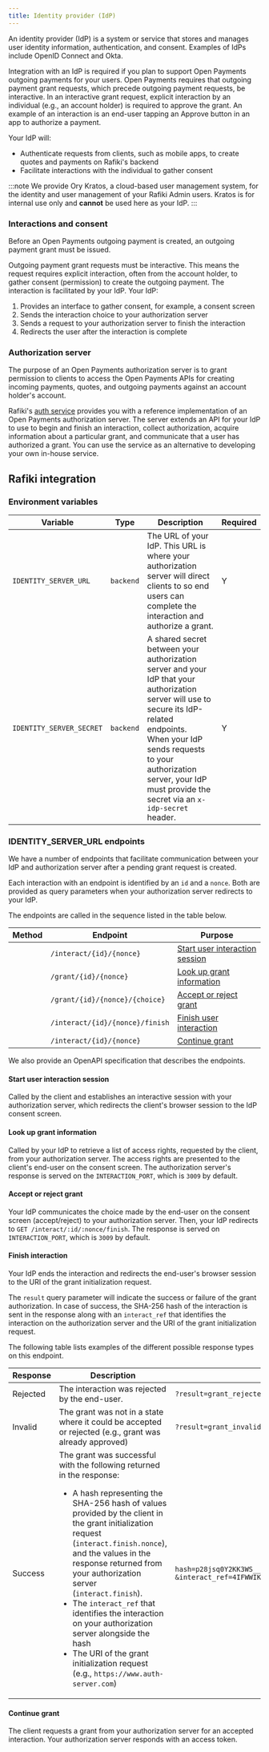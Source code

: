 ```yaml
---
title: Identity provider (IdP)
---
```



An identity provider (IdP) is a system or service that stores and manages user identity information, authentication, and consent. Examples of IdPs include OpenID Connect and Okta.

Integration with an IdP is required if you plan to support <LinkOut href="https://openpayments.dev">Open Payments</LinkOut> outgoing payments for your users. Open Payments requires that outgoing payment grant requests, which precede outgoing payment requests, be interactive. In an interactive grant request, explicit interaction by an individual (e.g., an account holder) is required to approve the grant. An example of an interaction is an end-user tapping an Approve button in an app to authorize a payment.

Your IdP will:

- Authenticate requests from clients, such as mobile apps, to create quotes and payments on Rafiki's backend
- Facilitate interactions with the individual to gather consent

:::note
We provide Ory Kratos, a cloud-based user management system, for the identity and user management of your Rafiki Admin users. Kratos is for internal use only and **cannot** be used here as your IdP.
:::

### Interactions and consent

Before an Open Payments outgoing payment is created, an outgoing payment grant must be issued.

Outgoing payment grant requests must be interactive. This means the request requires explicit interaction, often from the account holder, to gather consent (permission) to create the outgoing payment. The interaction is facilitated by your IdP. Your IdP:

1. Provides an interface to gather consent, for example, a consent screen
2. Sends the interaction choice to your authorization server
3. Sends a request to your authorization server to finish the interaction
4. Redirects the user after the interaction is complete

### Authorization server

The purpose of an Open Payments authorization server is to grant permission to clients to access the Open Payments APIs for creating incoming payments, quotes, and outgoing payments against an account holder's account.

Rafiki's [auth service](/integration/services/auth-service) provides you with a reference implementation of an Open Payments authorization server. The server extends an API for your IdP to use to begin and finish an interaction, collect authorization, acquire information about a particular grant, and communicate that a user has authorized a grant. You can use the service as an alternative to developing your own in-house service.

## Rafiki integration

### Environment variables

| Variable                 | Type      | Description                                                                                                                                                                                                                                                               | Required |
| ------------------------ | --------- | ------------------------------------------------------------------------------------------------------------------------------------------------------------------------------------------------------------------------------------------------------------------------- | -------- |
| `IDENTITY_SERVER_URL`    | `backend` | The URL of your IdP. This URL is where your authorization server will direct clients to so end users can complete the interaction and authorize a grant.                                                                                                                  | Y        |
| `IDENTITY_SERVER_SECRET` | `backend` | A shared secret between your authorization server and your IdP that your authorization server will use to secure its IdP-related endpoints.<br/>When your IdP sends requests to your authorization server, your IdP must provide the secret via an `x-idp-secret` header. | Y        |

### IDENTITY_SERVER_URL endpoints

We have a number of endpoints that facilitate communication between your IdP and authorization server after a pending grant request is created.

Each interaction with an endpoint is identified by an `id` and a `nonce`. Both are provided as query parameters when your authorization server redirects to your IdP.

The endpoints are called in the sequence listed in the table below.

| Method                                               | Endpoint                        | Purpose                                                           |
| ---------------------------------------------------- | ------------------------------- | ----------------------------------------------------------------- |
| <Badge text="GET" variant="note" size="medium"/>     | `/interact/{id}/{nonce}`        | [Start user interaction session](#start-user-interaction-session) |
| <Badge text="GET" variant="note" size="medium"/>     | `/grant/{id}/{nonce}`           | [Look up grant information](#look-up-grant-information)           |
| <Badge text="GET" variant="note" size="medium"/>     | `/grant/{id}/{nonce}/{choice}`  | [Accept or reject grant](#accept-or-reject-grant)                 |
| <Badge text="GET" variant="note" size="medium"/>     | `/interact/{id}/{nonce}/finish` | [Finish user interaction](#finish-interaction)                    |
| <Badge text="POST" variant="success" size="medium"/> | `/interact/{id}/{nonce}`        | [Continue grant](#continue-grant)                                 |

We also provide an <LinkOut href="https://github.com/interledger/rafiki/blob/main/packages/auth/src/openapi/specs/id-provider.yaml">OpenAPI specification</LinkOut> that describes the endpoints.

#### Start user interaction session

Called by the client and establishes an interactive session with your authorization server, which redirects the client's browser session to the IdP consent screen.

#### Look up grant information

Called by your IdP to retrieve a list of access rights, requested by the client, from your authorization server. The access rights are presented to the client's end-user on the consent screen. The authorization server's response is served on the `INTERACTION_PORT`, which is `3009` by default.

#### Accept or reject grant

Your IdP communicates the choice made by the end-user on the consent screen (accept/reject) to your authorization server. Then, your IdP redirects to `GET /interact/:id/:nonce/finish`. The response is served on `INTERACTION_PORT`, which is `3009` by default.

#### Finish interaction

Your IdP ends the interaction and redirects the end-user's browser session to the URI of the <LinkOut href="https://openpayments.dev/apis/auth-server/operations/post-request/">grant initialization request</LinkOut>.

The `result` query parameter will indicate the success or failure of the grant authorization. In case of success, the SHA-256 hash of the interaction is sent in the response along with an `interact_ref` that identifies the interaction on the authorization server and the URI of the grant initialization request.

The following table lists examples of the different possible response types on this endpoint.

| Response | Description                                                                                                                                                                                                                                                                                                                                                                                                                                                                                                                                                                                                                     | Example                                                                                                                          |
| -------- | ------------------------------------------------------------------------------------------------------------------------------------------------------------------------------------------------------------------------------------------------------------------------------------------------------------------------------------------------------------------------------------------------------------------------------------------------------------------------------------------------------------------------------------------------------------------------------------------------------------------------------- | -------------------------------------------------------------------------------------------------------------------------------- |
| Rejected | The interaction was rejected by the end-user.                                                                                                                                                                                                                                                                                                                                                                                                                                                                                                                                                                                   | `?result=grant_rejected`                                                                                                         |
| Invalid  | The grant was not in a state where it could be accepted or rejected (e.g., grant was already approved)                                                                                                                                                                                                                                                                                                                                                                                                                                                                                                                          | `?result=grant_invalid`                                                                                                          |
| Success  | The grant was successful with the following returned in the response:<br /><ul><li>A hash representing the SHA-256 hash of values provided by the client in the <LinkOut href="https://openpayments.dev/apis/auth-server/operations/post-request/">grant initialization request</LinkOut> (`interact.finish.nonce`), and the values in the response returned from your authorization server (`interact.finish`).</li><li>The `interact_ref` that identifies the interaction on your authorization server alongside the hash</li><li>The URI of the grant initialization request (e.g., `https://www.auth-server.com`)</li></ul> | `hash=p28jsq0Y2KK3WS__a42tavNC64ldGTBroywsWxT4md_jZQ1R\HZT8BOWYHcLmObM7XHPAdJzTZMtKBsaraJ64A &interact_ref=4IFWWIKYBC2PQ6U56NL1` |

#### Continue grant

The client requests a grant from your authorization server for an accepted interaction. Your authorization server responds with an <LinkOut href="https://openpayments.dev/apis/auth-server/operations/post-continue/">access token</LinkOut>.
